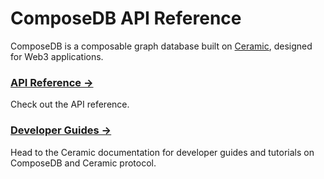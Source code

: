 # ComposeDB API Reference

ComposeDB is a composable graph database built on [Ceramic](https://ceramic.network), designed for Web3 applications. 

### [API Reference →](./api/modules/client) 
Check out the API reference.

### [Developer Guides →](https://developers.ceramic.network) 
Head to the Ceramic documentation for developer guides and tutorials on ComposeDB and Ceramic protocol.